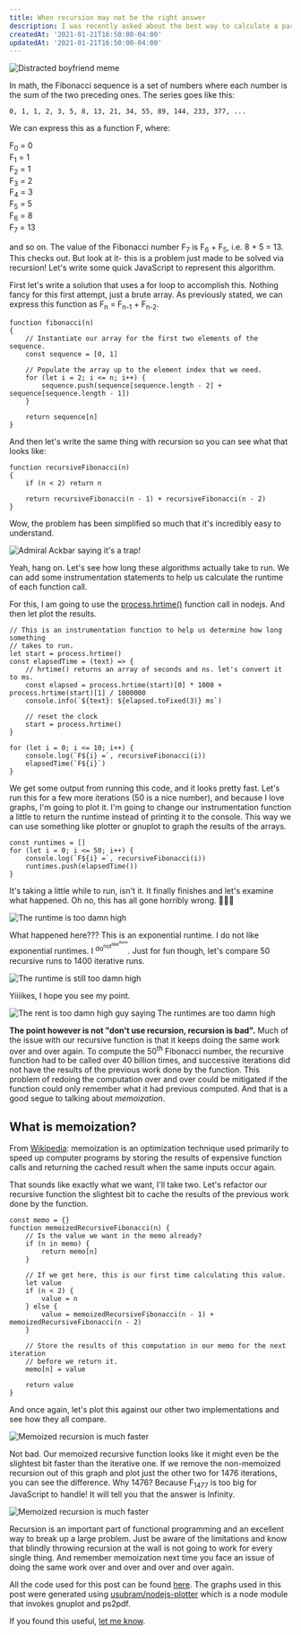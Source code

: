 ```yaml
---
title: When recursion may not be the right answer
description: I was recently asked about the best way to calculate a particular Fibonacci number. In this post I explain why you may not always want to reach for recursion, a favorite technique of interviewers. ✨ WITH MEMES AND GRAPHS. ✨
createdAt: '2021-01-21T16:50:00-04:00'
updatedAt: '2021-01-21T16:50:00-04:00'
---
```


<img alt="Distracted boyfriend meme" src="/static/img/blog/when-recursion-is-too-slow-fibonacci/distracted-boyfriend-recursion.jpg" className="w-full" />

In math, the Fibonacci sequence is a set of numbers where each number is the sum of the two preceding ones. The series goes like this:

    0, 1, 1, 2, 3, 5, 8, 13, 21, 34, 55, 89, 144, 233, 377, ...

We can express this as a function F, where:

F<sub>0</sub> = 0<br/>
F<sub>1</sub> = 1<br/>
F<sub>2</sub> = 1<br/>
F<sub>3</sub> = 2<br/>
F<sub>4</sub> = 3<br/>
F<sub>5</sub> = 5<br/>
F<sub>6</sub> = 8<br/>
F<sub>7</sub> = 13<br/>

and so on. The value of the Fibonacci number F<sub>7</sub> is F<sub>6</sub> + F<sub>5</sub>, i.e. 8 + 5 = 13. This checks out. But look at it- this is a problem just made to be solved via recursion! Let's write some quick JavaScript to represent this algorithm.

First let's write a solution that uses a for loop to accomplish this. Nothing fancy for this first attempt, just a brute array. As previously stated, we can express this function as F<sub>n</sub> = F<sub>n-1</sub> + F<sub>n-2</sub>.

    function fibonacci(n)
    {
        // Instantiate our array for the first two elements of the sequence.
        const sequence = [0, 1]

        // Populate the array up to the element index that we need.
        for (let i = 2; i <= n; i++) {
            sequence.push(sequence[sequence.length - 2] + sequence[sequence.length - 1])
        }

        return sequence[n]
    }

And then let's write the same thing with recursion so you can see what that looks like:

    function recursiveFibonacci(n)
    {
        if (n < 2) return n

        return recursiveFibonacci(n - 1) + recursiveFibonacci(n - 2)
    }

Wow, the problem has been simplified so much that it's incredibly easy to understand.

<img alt="Admiral Ackbar saying it's a trap!" src="/static/img/blog/when-recursion-is-too-slow-fibonacci/its-a-trap.jpg" className="mx-auto" />

Yeah, hang on. Let's see how long these algorithms actually take to run. We can add some instrumentation statements to help us calculate the runtime of each function call.

For this, I am going to use the [process.hrtime()](https://nodejs.org/docs/v0.8.0/api/all.html#all_process_hrtime) function call in nodejs. And then let plot the results.

    // This is an instrumentation function to help us determine how long something
    // takes to run.
    let start = process.hrtime()
    const elapsedTime = (text) => {
        // hrtime() returns an array of seconds and ns. let's convert it to ms.
        const elapsed = process.hrtime(start)[0] * 1000 + process.hrtime(start)[1] / 1000000
        console.info(`${text}: ${elapsed.toFixed(3)} ms`)

        // reset the clock
        start = process.hrtime()
    }

    for (let i = 0; i <= 10; i++) {
        console.log(`F${i} =`, recursiveFibonacci(i))
        elapsedTime(`F${i}`)
    }

We get some output from running this code, and it looks pretty fast. Let's run this for a few more iterations (50 is a nice number), and because I love graphs, I'm going to plot it. I'm going to change our instrumentation function a little to return the runtime instead of printing it to the console. This way we can use something like plotter or gnuplot to graph the results of the arrays.

    const runtimes = []
    for (let i = 0; i <= 50; i++) {
        console.log(`F${i} =`, recursiveFibonacci(i))
        runtimes.push(elapsedTime())
    }

It's taking a little while to run, isn't it. It finally finishes and let's examine what happened. Oh no, this has all gone horribly wrong. <span role="img" aria-label="facepalm">🤦🏾‍♂️</span>

<img alt="The runtime is too damn high" src="/static/img/blog/when-recursion-is-too-slow-fibonacci/log-fibonacci-comparisons-45.png" className="mx-auto" />

What happened here??? This is an exponential runtime. I do not like exponential runtimes. I <sup>do<sup>not<sup>like<sup>them</sup></sup></sup></sup>. Just for fun though, let's compare 50 recursive runs to 1400 iterative runs.

<img alt="The runtime is still too damn high" src="/static/img/blog/when-recursion-is-too-slow-fibonacci/log-fibonacci-comparisons-45-1400.png" className="mx-auto" />

Yiiiikes, I hope you see my point.

<img alt="The rent is too damn high guy saying The runtimes are too damn high" src="/static/img/blog/when-recursion-is-too-slow-fibonacci/runtimes-too-damn-high.jpg" className="mx-auto" />

**The point however is not "don't use recursion, recursion is bad".** Much of the issue with our recursive function is that it keeps doing the same work over and over again. To compute the 50<sup>th</sup> Fibonacci number, the recursive function had to be called over 40 billion times, and successive iterations did not have the results of the previous work done by the function. This problem of redoing the computation over and over could be mitigated if the function could only remember what it had previous computed. And that is a good segue to talking about *memoization*.

## What is memoization?

From [Wikipedia](https://en.wikipedia.org/wiki/Memoization): memoization is an optimization technique used primarily to speed up computer programs by storing the results of expensive function calls and returning the cached result when the same inputs occur again.

That sounds like exactly what we want, I'll take two. Let's refactor our recursive function the slightest bit to cache the results of the previous work done by the function.

    const memo = {}
    function memoizedRecursiveFibonacci(n) {
        // Is the value we want in the memo already?
        if (n in memo) {
            return memo[n]
        }

        // If we get here, this is our first time calculating this value.
        let value
        if (n < 2) {
            value = n
        } else {
            value = memoizedRecursiveFibonacci(n - 1) + memoizedRecursiveFibonacci(n - 2)
        }

        // Store the results of this computation in our memo for the next iteration
        // before we return it.
        memo[n] = value

        return value
    }

And once again, let's plot this against our other two implementations and see how they all compare.

<img alt="Memoized recursion is much faster" src="/static/img/blog/when-recursion-is-too-slow-fibonacci/fibonacci-comparisons.png" className="mx-auto" />

Not bad. Our memoized recursive function looks like it might even be the slightest bit faster than the iterative one. If we remove the non-memoized recursion out of this graph and plot just the other two for 1476 iterations, you can see the difference. Why 1476? Because F<sub>1477</sub> is too big for JavaScript to handle! It will tell you that the answer is Infinity.

<img alt="Memoized recursion is much faster" src="/static/img/blog/when-recursion-is-too-slow-fibonacci/log-fibonacci-comparisons-recursive-1476.png" className="mx-auto" />

Recursion is an important part of functional programming and an excellent way to break up a large problem. Just be aware of the limitations and know that blindly throwing recursion at the wall is not going to work for every single thing. And remember memoization next time you face an issue of doing the same work over and over and over and over again.

All the code used for this post can be found [here](https://github.com/needcaffeine/vicvijayakumar.com/tree/master/public/static/img/blog/when-recursion-is-too-slow-fibonacci/fibonacci.js). The graphs used in this post were generated using [usubram/nodejs-plotter](https://github.com/usubram/nodejs-plotter) which is a node module that invokes gnuplot and ps2pdf.

If you found this useful, [let me know](https://twitter.com/VicVijayakumar).
